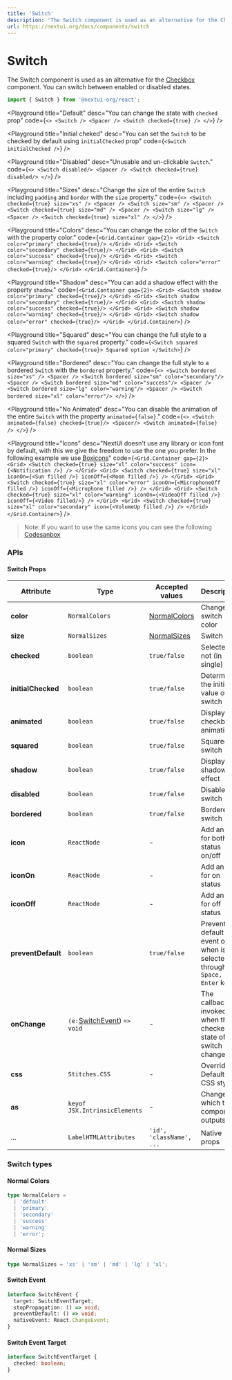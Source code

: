 ```yaml
---
title: 'Switch'
description: 'The Switch component is used as an alternative for the Checkbox component. You can switch between enabled or disabled states.'
url: https://nextui.org/docs/components/switch
---
```


# Switch

The Switch component is used as an alternative for the [Checkbox](https://nextui.org/docs/components/checkbox)
component. You can switch between enabled or disabled states.

```jsx
import { Switch } from '@nextui-org/react';
```

<CarbonAd />

<Spacer y={2} />

<Playground
  title="Default"
  desc="You can change the state with `checked` prop"
  code={`
 <>
    <Switch />
    <Spacer />
    <Switch checked={true} />
 </>
`}
/>

<Playground
  title="Initial cheked"
  desc="You can set the `Switch` to be checked by default using `initialChecked` prop"
  code={`
    <Switch initialChecked />
`}
/>

<Playground
  title="Disabled"
  desc="Unusable and un-clickable `Switch`."
  code={`
 <>
    <Switch disabled/>
    <Spacer />
    <Switch checked={true} disabled/>
 </>
`}
/>

<Playground
  title="Sizes"
  desc="Change the size of the entire `Switch` including `padding` and `border` with the `size` property."
  code={`
 <>
    <Switch checked={true} size="xs" />
    <Spacer />
    <Switch size="sm" />
    <Spacer />
    <Switch checked={true} size="md" />
    <Spacer />
    <Switch size="lg" />
    <Spacer />
    <Switch checked={true} size="xl" />
  </>
`}
/>

<Playground
  title="Colors"
  desc="You can change the color of the `Switch` with the property color."
  code={`
 <Grid.Container gap={2}>
    <Grid>
        <Switch color="primary" checked={true}/>
    </Grid>
    <Grid>
        <Switch color="secondary" checked={true}/>
    </Grid>
    <Grid>
        <Switch color="success" checked={true}/>
    </Grid>
    <Grid>
        <Switch color="warning" checked={true}/>
    </Grid>
    <Grid>
        <Switch color="error" checked={true}/>
    </Grid>
  </Grid.Container>
`}
/>

<Playground
  title="Shadow"
  desc="You can add a shadow effect with the property `shadow`."
  code={`
 <Grid.Container gap={2}>
    <Grid>
        <Switch shadow color="primary" checked={true}/>
    </Grid>
    <Grid>
        <Switch shadow color="secondary" checked={true}/>
    </Grid>
    <Grid>
        <Switch shadow color="success" checked={true}/>
    </Grid>
    <Grid>
        <Switch shadow color="warning" checked={true}/>
    </Grid>
    <Grid>
        <Switch shadow color="error" checked={true}/>
    </Grid>
  </Grid.Container>
`}
/>

<Playground
  title="Squared"
  desc="You can change the full style to a squared `Switch` with the `squared` property."
  code={`
 <Switch squared color="primary" checked={true}>
    Squared option
 </Switch>
`}
/>

<Playground
  title="Bordered"
  desc="You can change the full style to a bordered `Switch` with the `bordered` property."
  code={`
 <>
    <Switch bordered size="xs" />
    <Spacer />
    <Switch bordered size="sm" color="secondary"/>
    <Spacer />
    <Switch bordered size="md" color="success"/>
    <Spacer />
    <Switch bordered size="lg" color="warning"/>
    <Spacer />
    <Switch bordered size="xl" color="error"/>
  </>
`}
/>

<Playground
  title="No Animated"
  desc="You can disable the animation of the entire `Switch` with the property `animated={false}`."
  code={`
<>
  <Switch animated={false} checked={true}/>
  <Spacer/>
  <Switch animated={false} />
 </>
`}
/>

<Playground
  title="Icons"
  desc="NextUI doesn't use any library or icon font by default, with this we give the freedom to use the one you prefer. In the following example we use [Boxicons](https://boxicons.com/)"
  code={`
  <Grid.Container gap={2}>
      <Grid>
        <Switch
            checked={true}
            size="xl"
            color="success"
            icon={<Notification />}
        />
      </Grid>
      <Grid>
        <Switch
            checked={true}
            size="xl"
            iconOn={<Sun filled />}
            iconOff={<Moon filled />}
        />
      </Grid>
      <Grid>
        <Switch
            checked={true}
            size="xl"
            color="error"
            iconOn={<MicrophoneOff filled />}
            iconOff={<Microphone filled />}
        />
      </Grid>
      <Grid>
        <Switch
            checked={true}
            size="xl"
            color="warning"
            iconOn={<VideoOff filled />}
            iconOff={<Video filled/>}
        />
      </Grid>
      <Grid>
        <Switch
            checked={true}
            size="xl"
            color="secondary"
            icon={<VolumeUp filled />}
        />
      </Grid>
    </Grid.Container>
`}
/>

> Note: If you want to use the same icons you can see the following [Codesanbox](https://codesandbox.io/s/nextui-switch-icons-glgfs)

<Spacer y={3} />

### APIs

<Spacer y={2} />

#### Switch Props

| Attribute          | Type                                         | Accepted values                | Description                                                               | Default   |
| ------------------ | -------------------------------------------- | ------------------------------ | ------------------------------------------------------------------------- | --------- |
| **color**          | `NormalColors`                               | [NormalColors](#normal-colors) | Change switch color                                                       | `primary` |
| **size**           | `NormalSizes`                                | [NormalSizes](#normal-sizes)   | Switch size                                                               | `medium`  |
| **checked**        | `boolean`                                    | `true/false`                   | Selected or not (in single)                                               | `false`   |
| **initialChecked** | `boolean`                                    | `true/false`                   | Determine the initial value of the switch                                 | `false`   |
| **animated**       | `boolean`                                    | `true/false`                   | Display checkbox animations                                               | `true`    |
| **squared**        | `boolean`                                    | `true/false`                   | Squared switch                                                            | `false`   |
| **shadow**         | `boolean`                                    | `true/false`                   | Display shadow effect                                                     | `false`   |
| **disabled**       | `boolean`                                    | `true/false`                   | Disable switch                                                            | `false`   |
| **bordered**       | `boolean`                                    | `true/false`                   | Bordered switch                                                           | `false`   |
| **icon**           | `ReactNode`                                  | -                              | Add an icon for both status on/off                                        | -         |
| **iconOn**         | `ReactNode`                                  | -                              | Add an icon for on status                                                 | -         |
| **iconOff**        | `ReactNode`                                  | -                              | Add an icon for off status                                                | -         |
| **preventDefault** | `boolean`                                    | `true/false`                   | Prevent default event on when is selected through the `Space, Enter` keys | `true`    |
| **onChange**       | `(e:`[SwitchEvent](#switch-event)) `=> void` | -                              | The callback invoked when the checked state of the switch changes.        | -         |
| **css**            | `Stitches.CSS`                               | -                              | Override Default CSS style                                                | -         |
| **as**             | `keyof JSX.IntrinsicElements`                | -                              | Changes which tag component outputs                                       | `div`     |
| ...                | `LabelHTMLAttributes`                        | `'id', 'className', ...`       | Native props                                                              | -         |

<Spacer y={2} />

### Switch types

<Spacer y={1} />

#### Normal Colors

```ts
type NormalColors =
  | 'default'
  | 'primary'
  | 'secondary'
  | 'success'
  | 'warning'
  | 'error';
```

#### Normal Sizes

```ts
type NormalSizes = 'xs' | 'sm' | 'md' | 'lg' | 'xl';
```

#### Switch Event

```ts
interface SwitchEvent {
  target: SwitchEventTarget;
  stopPropagation: () => void;
  preventDefault: () => void;
  nativeEvent: React.ChangeEvent;
}
```

#### Switch Event Target

```ts
interface SwitchEventTarget {
  checked: boolean;
}
```
